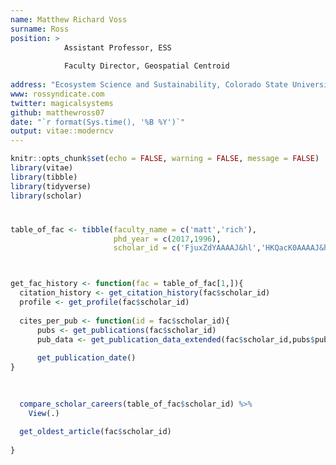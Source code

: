 ```yaml
---
name: Matthew Richard Voss
surname: Ross
position: > 
            Assistant Professor, ESS 
            
            Faculty Director, Geospatial Centroid
            
address: "Ecosystem Science and Sustainability, Colorado State University"
www: rossyndicate.com
twitter: magicalsystems
github: matthewross07
date: "`r format(Sys.time(), '%B %Y')`"
output: vitae::moderncv
---
```


```r
knitr::opts_chunk$set(echo = FALSE, warning = FALSE, message = FALSE)
library(vitae)
library(tibble)
library(tidyverse)
library(scholar)
```



#

```r
table_of_fac <- tibble(faculty_name = c('matt','rich'),
                       phd_year = c(2017,1996),
                       scholar_id = c('FjuxZdYAAAAJ&hl','HKQacK0AAAAJ&hl'))



get_fac_history <- function(fac = table_of_fac[1,]){
  citation_history <- get_citation_history(fac$scholar_id)
  profile <- get_profile(fac$scholar_id)
  
  cites_per_pub <- function(id = fac$scholar_id){
      pubs <- get_publications(fac$scholar_id)
      pub_data <- get_publication_data_extended(fac$scholar_id,pubs$pubid[3], flush = F)
      
      get_publication_date()
}

  
  
  compare_scholar_careers(table_of_fac$scholar_id) %>%
    View(.)
  
  get_oldest_article(fac$scholar_id)
  
}
```
